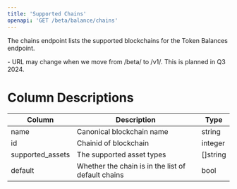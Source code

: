 ```yaml
---
title: 'Supported Chains'
openapi: 'GET /beta/balance/chains'
---
```


The chains endpoint lists the supported blockchains for the Token Balances endpoint.

<Note>
  - URL may change when we move from /beta/ to /v1/. This is planned in Q3 2024.
</Note>

# Column Descriptions

| Column                    | Description                                        | Type                |
|---------------------------|----------------------------------------------------|---------------------|
| name                      | Canonical blockchain name                          | string              |
| id                        | Chainid of blockchain                              | integer             |
| supported_assets          | The supported asset types                          | []string            |
| default                   | Whether the chain is in the list of default chains | bool                |

